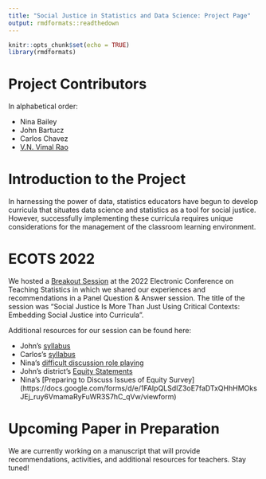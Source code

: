```yaml
---
title: "Social Justice in Statistics and Data Science: Project Page"
output: rmdformats::readthedown
---
```


```r
knitr::opts_chunk$set(echo = TRUE)
library(rmdformats)
```

# Project Contributors

In alphabetical order: 

- Nina Bailey
- John Bartucz
- Carlos Chavez
- [V.N. Vimal Rao](https://raovnv.github.io/research.html)

# Introduction to the Project

In harnessing the power of data, statistics educators have begun to develop curricula that situates data science and statistics as a tool for social justice. However, successfully implementing these curricula requires unique considerations for the management of the classroom learning environment. 

# ECOTS 2022

We hosted a [Breakout Session](https://causeweb.org/cause/ecots/ecots22/program/breakout/12) at the 2022 Electronic Conference on Teaching Statistics in which we shared our experiences and recommendations in a Panel Question & Answer session. The title of the session was "Social Justice Is More Than Just Using Critical Contexts: Embedding Social Justice into Curricula". 

Additional resources for our session can be found here:

- John's [syllabus]()
- Carlos's [syllabus]()
- Nina's [difficult discussion role playing]()
- John's district's [Equity Statements]()
- Nina's [Preparing to Discuss Issues of Equity Survey] (https://docs.google.com/forms/d/e/1FAIpQLSdIZ3oE7faDTxQHhHMOksJEj_ruy6VmamaRyFuWR3S7hC_qVw/viewform) 

# Upcoming Paper in Preparation

We are currently working on a manuscript that will provide recommendations, activities, and additional resources for teachers. Stay tuned!

